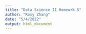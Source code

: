 ```yaml
---
title: "Data Science II Homewrk 5"
author: "Roxy Zhang"
date: "5/4/2022"
output: html_document
---
```


